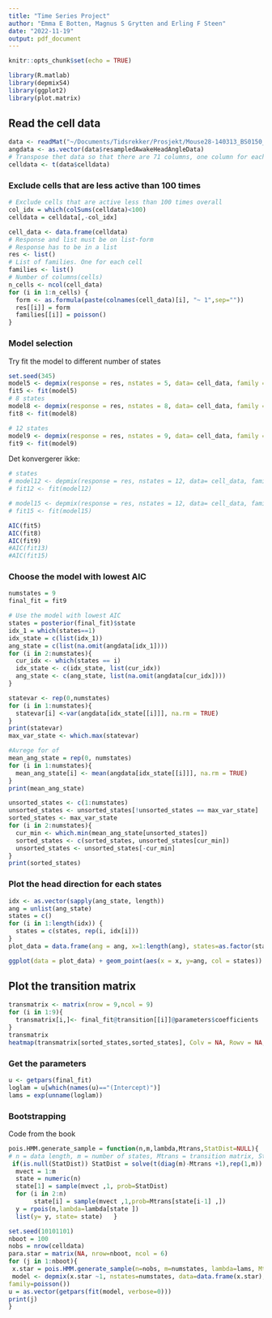 ```yaml
---
title: "Time Series Project"
author: "Emma E Botten, Magnus S Grytten and Erling F Steen"
date: "2022-11-19"
output: pdf_document
---
```


```r
knitr::opts_chunk$set(echo = TRUE)
```

```r
library(R.matlab)
library(depmixS4)
library(ggplot2)
library(plot.matrix)
```

## Read the cell data

```r
data <- readMat("~/Documents/Tidsrekker/Prosjekt/Mouse28-140313_BS0150_HMMready.mat")
angdata <- as.vector(data$resampledAwakeHeadAngleData)
# Transpose thet data so that there are 71 columns, one column for each cell, and 15243 rows, one for each time interval.
celldata <- t(data$celldata)
```

### Exclude cells that are less active than 100 times

```r
# Exclude cells that are active less than 100 times overall 
col_idx = which(colSums(celldata)<100)
celldata = celldata[,-col_idx]
```

```r
cell_data <- data.frame(celldata)
# Response and list must be on list-form
# Response has to be in a list
res <- list()
# List of families. One for each cell
families <- list()
# Number of columns(cells)
n_cells <- ncol(cell_data)
for (i in 1:n_cells) {
  form <- as.formula(paste(colnames(cell_data)[i], "~ 1",sep=""))
  res[[i]] = form
  families[[i]] = poisson()
}
```

### Model selection 

Try fit the model to different number of states

```r
set.seed(345)
model5 <- depmix(response = res, nstates = 5, data= cell_data, family = families)
fit5 <- fit(model5)
# 8 states
model8 <- depmix(response = res, nstates = 8, data= cell_data, family = families)
fit8 <- fit(model8)
```

```r
# 12 states
model9 <- depmix(response = res, nstates = 9, data= cell_data, family = families)
fit9 <- fit(model9)
```

Det konvergerer ikke:

```r
# states
# model12 <- depmix(response = res, nstates = 12, data= cell_data, family = families)
# fit12 <- fit(model12)

# model15 <- depmix(response = res, nstates = 12, data= cell_data, family = families)
# fit15 <- fit(model15)
```


```r
AIC(fit5)
AIC(fit8)
AIC(fit9)
#AIC(fit13)
#AIC(fit15)
```

### Choose the model with lowest AIC

```r
numstates = 9
final_fit = fit9
```


```r
# Use the model with lowest AIC
states = posterior(final_fit)$state
idx_1 = which(states==1)
idx_state = c(list(idx_1))
ang_state = c(list(na.omit(angdata[idx_1])))
for (i in 2:numstates){
  cur_idx <- which(states == i)
  idx_state <- c(idx_state, list(cur_idx))
  ang_state <- c(ang_state, list(na.omit(angdata[cur_idx])))
}
```



```r
statevar <- rep(0,numstates)
for (i in 1:numstates){
  statevar[i] <-var(angdata[idx_state[[i]]], na.rm = TRUE)
}
print(statevar)
max_var_state <- which.max(statevar)
```

```r
#Avrege for of  
mean_ang_state = rep(0, numstates)
for (i in 1:numstates){
  mean_ang_state[i] <- mean(angdata[idx_state[[i]]], na.rm = TRUE)
}
print(mean_ang_state)
```


```r
unsorted_states <- c(1:numstates)
unsorted_states <- unsorted_states[!unsorted_states == max_var_state]
sorted_states <- max_var_state
for (i in 2:numstates){
  cur_min <- which.min(mean_ang_state[unsorted_states])
  sorted_states <- c(sorted_states, unsorted_states[cur_min])
  unsorted_states <- unsorted_states[-cur_min]
}
print(sorted_states)
```


### Plot the head direction for each states

```r
idx <- as.vector(sapply(ang_state, length))
ang = unlist(ang_state)
states = c()
for (i in 1:length(idx)) {
  states = c(states, rep(i, idx[i]))
}
plot_data = data.frame(ang = ang, x=1:length(ang), states=as.factor(states))
```

```r
ggplot(data = plot_data) + geom_point(aes(x = x, y=ang, col = states))
```

## Plot the transition matrix

```r
transmatrix <- matrix(nrow = 9,ncol = 9)
for (i in 1:9){
  transmatrix[i,]<- final_fit@transition[[i]]@parameters$coefficients
}
transmatrix
heatmap(transmatrix[sorted_states,sorted_states], Colv = NA, Rowv = NA, revC = TRUE)
```

### Get the parameters

```r
u <- getpars(final_fit)
loglam = u[which(names(u)=="(Intercept)")]
lams = exp(unname(loglam))
```

### Bootstrapping


Code from the book

```r
pois.HMM.generate_sample = function(n,m,lambda,Mtrans,StatDist=NULL){
# n = data length, m = number of states, Mtrans = transition matrix, StatDist = stationary distn
 if(is.null(StatDist)) StatDist = solve(t(diag(m)-Mtrans +1),rep(1,m))
  mvect = 1:m
  state = numeric(n)
  state[1] = sample(mvect ,1, prob=StatDist)
  for (i in 2:n)
       state[i] = sample(mvect ,1,prob=Mtrans[state[i-1] ,])
  y = rpois(n,lambda=lambda[state ])
  list(y= y, state= state)   }
```

```r
set.seed(10101101)
nboot = 100
nobs = nrow(celldata)
para.star = matrix(NA, nrow=nboot, ncol = 6)
for (j in 1:nboot){
 x.star = pois.HMM.generate_sample(n=nobs, m=numstates, lambda=lams, Mtrans=transmatrix)$y
 model <- depmix(x.star ~1, nstates=numstates, data=data.frame(x.star),
family=poisson())
u = as.vector(getpars(fit(model, verbose=0)))
print(j)
}
```

